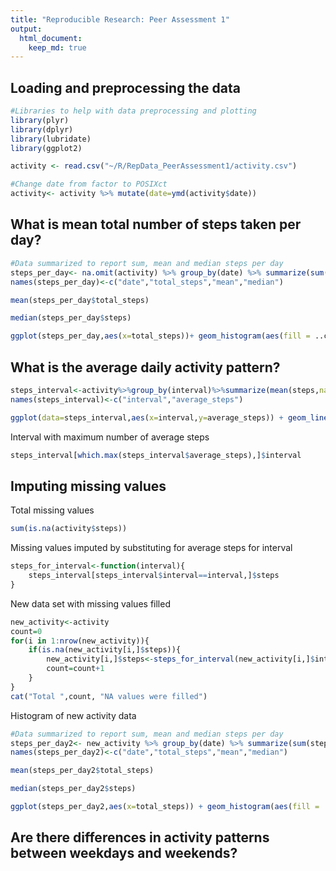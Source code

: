 ```yaml
---
title: "Reproducible Research: Peer Assessment 1"
output: 
  html_document:
    keep_md: true
---
```



## Loading and preprocessing the data
```r
#Libraries to help with data preprocessing and plotting
library(plyr)
library(dplyr)
library(lubridate)
library(ggplot2)

activity <- read.csv("~/R/RepData_PeerAssessment1/activity.csv")

#Change date from factor to POSIXct
activity<- activity %>% mutate(date=ymd(activity$date))
```


## What is mean total number of steps taken per day?
```r
#Data summarized to report sum, mean and median steps per day
steps_per_day<- na.omit(activity) %>% group_by(date) %>% summarize(sum(steps), mean(steps), median(steps))
names(steps_per_day)<-c("date","total_steps","mean","median")
```

```r
mean(steps_per_day$total_steps)
```

```r
median(steps_per_day$steps)
```

```r
ggplot(steps_per_day,aes(x=total_steps))+ geom_histogram(aes(fill = ..count..)) + scale_fill_gradient("Count", low = "green", high = "red")
```

## What is the average daily activity pattern?
```r
steps_interval<-activity%>%group_by(interval)%>%summarize(mean(steps,na.rm=TRUE))
names(steps_interval)<-c("interval","average_steps")
```

```r
ggplot(data=steps_interval,aes(x=interval,y=average_steps)) + geom_line(color="blue")
```

Interval with maximum number of average steps
```r
steps_interval[which.max(steps_interval$average_steps),]$interval
```

## Imputing missing values

Total missing values
```r
sum(is.na(activity$steps))
```

Missing values imputed by substituting for average steps for interval
```r
steps_for_interval<-function(interval){
    steps_interval[steps_interval$interval==interval,]$steps
}
```

New data set with missing values filled
```r
new_activity<-activity
count=0
for(i in 1:nrow(new_activity)){
    if(is.na(new_activity[i,]$steps)){
        new_activity[i,]$steps<-steps_for_interval(new_activity[i,]$interval)
        count=count+1
    }
}
cat("Total ",count, "NA values were filled")  
```

Histogram of new activity data
```r
#Data summarized to report sum, mean and median steps per day
steps_per_day2<- new_activity %>% group_by(date) %>% summarize(sum(steps), mean(steps), median(steps))
names(steps_per_day2)<-c("date","total_steps","mean","median")
```

```r
mean(steps_per_day2$total_steps)
```

```r
median(steps_per_day2$steps)
```

```r
ggplot(steps_per_day2,aes(x=total_steps)) + geom_histogram(aes(fill = ..count..)) + scale_fill_gradient("Count", low = "green", high = "red")
```

## Are there differences in activity patterns between weekdays and weekends?
